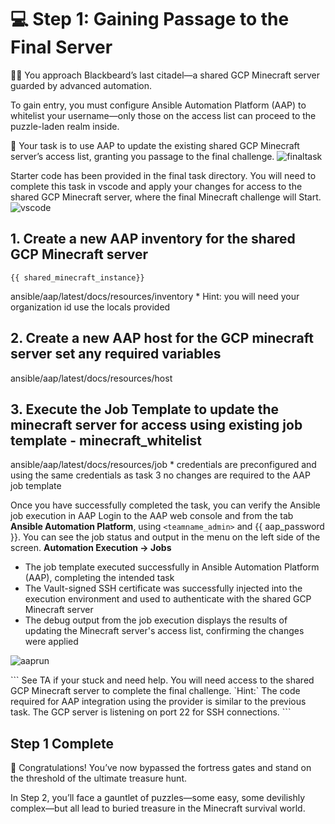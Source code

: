 # 💻 Step 1:  Gaining Passage to the Final Server

🏴‍☠️ You approach Blackbeard’s last citadel—a shared GCP Minecraft server guarded by advanced automation.

To gain entry, you must configure Ansible Automation Platform (AAP) to whitelist your username—only those on the access list can proceed to the puzzle-laden realm inside.

🧩 Your task is to use AAP to update the existing shared GCP Minecraft server’s access list, granting you passage to the final challenge.
![finaltask](/assets/task_4/final_task.png)

Starter code has been provided in the final task directory. You will need to
complete this task in vscode and apply your changes for access to the shared GCP Minecraft server, where the final Minecraft challenge will Start.
![vscode](/assets/task_4/task4-vscode.png)

## 1. Create a new AAP inventory for the shared GCP Minecraft server

```
{{ shared_minecraft_instance}}
```
<Link href="https://registry.terraform.io/providers/ansible/aap/latest/docs/resources/inventory" target="_blank" rel="noopener noreferrer">ansible/aap/latest/docs/resources/inventory</Link>
 * Hint: you will need your organization id use the locals provided


## 2. Create a new AAP host for the GCP minecraft server set any required variables
<Link href="https://registry.terraform.io/providers/ansible/aap/latest/docs/resources/host" target="_blank" rel="noopener noreferrer">ansible/aap/latest/docs/resources/host</Link>


## 3. Execute the Job Template to update the minecraft server for access using existing job template - minecraft_whitelist
<Link href="https://registry.terraform.io/providers/ansible/aap/latest/docs/resources/job" target="_blank" rel="noopener noreferrer">ansible/aap/latest/docs/resources/job</Link>
* credentials are preconfigured and using the same credentials as task 3 no changes are required to the AAP job template

Once you have successfully completed the task, you can verify the Ansible job execution in AAP
Login to the AAP web console and from the tab **Ansible Automation Platform**, using `<teamname_admin>` and {{ aap_password }}.
You can see the job status and output in the menu on the left side of the screen. 
**Automation Execution -> Jobs**

* The job template executed successfully in Ansible Automation Platform (AAP), completing the intended task
* The Vault-signed SSH certificate was successfully injected into the execution environment and used to authenticate with the shared GCP Minecraft server
* The debug output from the job execution displays the results of updating the Minecraft server's access list, confirming the changes were applied

![aaprun](/assets/task_4/task4-aap.png)

<Solution title="Solution: Gain access to the shared GCP Minecraft server using AAP">
```
See TA if your stuck and need help.
You will need access to the shared GCP Minecraft server to complete the final challenge.
`Hint:` The code required for AAP integration using the provider is similar to the previous task.
The GCP server is listening on port 22 for SSH connections.
```
</Solution>

## Step 1 Complete

🎉 Congratulations! You’ve now bypassed the fortress gates and stand on the threshold of the ultimate treasure hunt. 

In Step 2, you’ll face a gauntlet of puzzles—some easy, some devilishly complex—but all lead to buried treasure in the Minecraft survival world.

